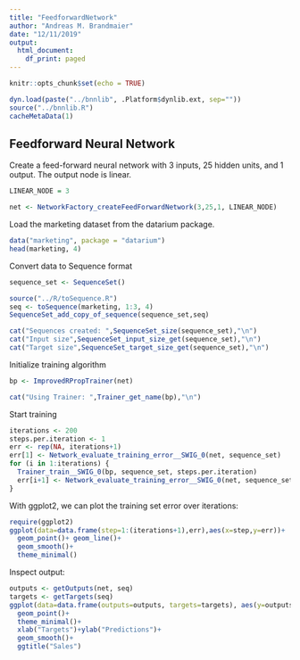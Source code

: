 ```yaml
---
title: "FeedforwardNetwork"
author: "Andreas M. Brandmaier"
date: "12/11/2019"
output:
  html_document:
    df_print: paged
---
```


```r
knitr::opts_chunk$set(echo = TRUE)

dyn.load(paste("../bnnlib", .Platform$dynlib.ext, sep=""))
source("../bnnlib.R")
cacheMetaData(1)
```

## Feedforward Neural Network

Create a feed-forward neural network with 3 inputs, 25 hidden units, and 1 output. The output node is linear.

```r
LINEAR_NODE = 3

net <- NetworkFactory_createFeedForwardNetwork(3,25,1, LINEAR_NODE)
```

Load the marketing dataset from the datarium package.


```r
data("marketing", package = "datarium")
head(marketing, 4)

```

Convert data to Sequence format
```r
sequence_set <- SequenceSet()

source("../R/toSequence.R")
seq <- toSequence(marketing, 1:3, 4)
SequenceSet_add_copy_of_sequence(sequence_set,seq)

cat("Sequences created: ",SequenceSet_size(sequence_set),"\n")
cat("Input size",SequenceSet_input_size_get(sequence_set),"\n")
cat("Target size",SequenceSet_target_size_get(sequence_set),"\n")

```

Initialize training algorithm

```r
bp <- ImprovedRPropTrainer(net)

cat("Using Trainer: ",Trainer_get_name(bp),"\n")
```

Start training

```r
iterations <- 200
steps.per.iteration <- 1
err <- rep(NA, iterations+1)
err[1] <- Network_evaluate_training_error__SWIG_0(net, sequence_set)
for (i in 1:iterations) {
  Trainer_train__SWIG_0(bp, sequence_set, steps.per.iteration)
  err[i+1] <- Network_evaluate_training_error__SWIG_0(net, sequence_set)
}
```

With ggplot2, we can plot the training set error over iterations:

```r
require(ggplot2)
ggplot(data=data.frame(step=1:(iterations+1),err),aes(x=step,y=err))+
  geom_point()+ geom_line()+
  geom_smooth()+
  theme_minimal()
```

Inspect output:

```r

outputs <- getOutputs(net, seq)
targets <- getTargets(seq)
ggplot(data=data.frame(outputs=outputs, targets=targets), aes(y=outputs,x=targets))+
  geom_point()+
  theme_minimal()+
  xlab("Targets")+ylab("Predictions")+
  geom_smooth()+
  ggtitle("Sales")

```
